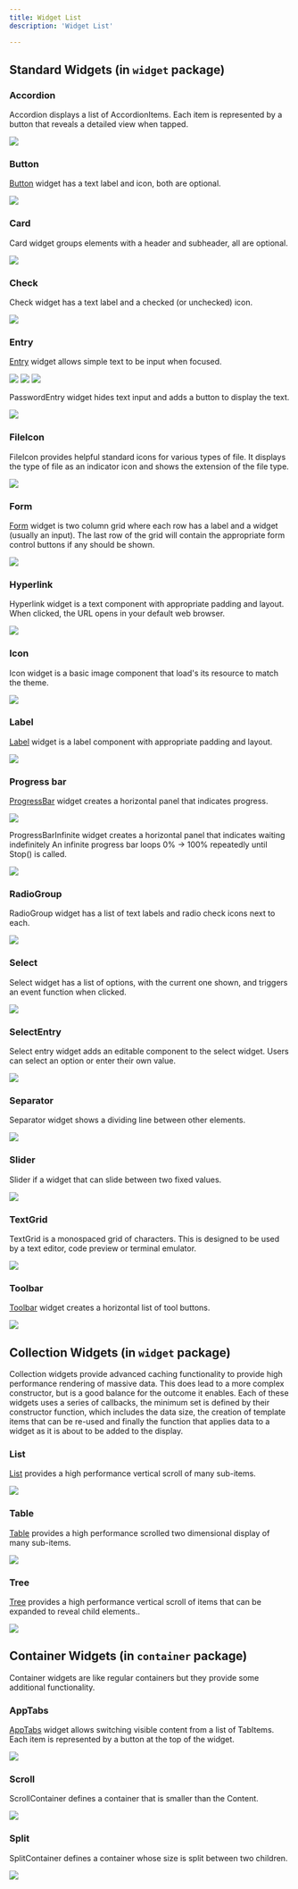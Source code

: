 ```yaml
---
title: Widget List
description: 'Widget List'

---
```


## Standard Widgets (in `widget` package)


### Accordion

Accordion displays a list of AccordionItems. Each item is represented by a button that reveals a detailed view when tapped.

<img class="widget" id="Accordion-widget" src="/images/widgets/accordion-light.png" />

### Button

[Button](/widget/button) widget has a text label and icon, both are optional.

<img class="widget" id="Button-widget" src="/images/widgets/button-light.png" />


### Card

Card widget groups elements with a header and subheader, all are optional.

<img class="widget" id="Card-widget" src="/images/widgets/card-light.png" />

### Check

Check widget has a text label and a checked (or unchecked) icon.

<img class="widget" id="Check-widget" src="/images/widgets/check-light.png" />

### Entry

[Entry](/widget/entry) widget allows simple text to be input when focused.

<img class="widget" id="Entry-widget" src="/images/widgets/entry-light.png" />
<img class="widget" id="Entry-valid-widget" src="/images/widgets/entry-valid-light.png" />
<img class="widget" id="Entry-invalid-widget" src="/images/widgets/entry-invalid-light.png" />

PasswordEntry widget hides text input and adds a button to display the text.

<img class="widget" id="password-widget" src="/images/widgets/password-light.png" />


### FileIcon

FileIcon provides helpful standard icons for various types of file.
It displays the type of file as an indicator icon and shows the extension of the file type.

<img class="widget" id="fileicon-widget" src="/images/widgets/fileicon-light.png" />


### Form

[Form](/widget/form) widget is two column grid where each row has a label and a widget (usually an input). The last row of the grid will contain the appropriate form control buttons if any should be shown.

<img class="widget" id="form-widget" src="/images/widgets/form-light.png" />


### Hyperlink

Hyperlink widget is a text component with appropriate padding and layout. When clicked, the URL opens in your default web browser.

<img class="widget" id="hyperlink-widget" src="/images/widgets/hyperlink-light.png" />

### Icon

Icon widget is a basic image component that load's its resource to match the theme.

<img class="widget" id="icon-widget" src="/images/widgets/icon-light.png" />


### Label

[Label](/widget/label) widget is a label component with appropriate padding and layout.

<img class="widget" id="label-widget" src="/images/widgets/label-light.png" />


### Progress bar

[ProgressBar](/widget/progressbar) widget creates a horizontal panel that indicates progress.

<img class="widget" id="progress-widget" src="/images/widgets/progress-light.png" />


ProgressBarInfinite widget creates a horizontal panel that indicates waiting indefinitely An infinite progress bar loops 0% -> 100% repeatedly until Stop() is called.

<img class="widget" id="progressinf-widget" src="/images/widgets/progressinf-light.png" />


### RadioGroup

RadioGroup widget has a list of text labels and radio check icons next to each.

<img class="widget" id="radiogroup-widget" src="/images/widgets/radiogroup-light.png" />


### Select

Select widget has a list of options, with the current one shown, and triggers an event function when clicked.

<img class="widget" id="select-widget" src="/images/widgets/select-light.png" />


### SelectEntry

Select entry widget adds an editable component to the select widget.
Users can select an option or enter their own value.

<img class="widget" id="selectentry-widget" src="/images/widgets/selectentry-light.png" />

### Separator

Separator widget shows a dividing line between other elements.

<img class="widget" id="separator-widget" src="/images/widgets/separator-light.png" />


### Slider

Slider if a widget that can slide between two fixed values.

<img class="widget" id="slider-widget" src="/images/widgets/slider-light.png" />


### TextGrid

TextGrid is a monospaced grid of characters. This is designed to be used by a text editor, code preview or terminal emulator.

<img class="widget" id="textgrid-widget" src="/images/widgets/textgrid-light.png" />


### Toolbar

[Toolbar](/widget/toolbar) widget creates a horizontal list of tool buttons.

<img class="widget" id="toolbar-widget" src="/images/widgets/toolbar-light.png" />



## Collection Widgets (in `widget` package)

Collection widgets provide advanced caching functionality to provide high performance rendering of massive data. This does lead to a more complex constructor,
but is a good balance for the outcome it enables.
Each of these widgets uses a series of callbacks, the minimum set is defined by their constructor function, which includes the data size, the creation of template items that can be re-used and finally the function that applies data to a widget as it is about to be added to the display.

### List

[List](/collection/list) provides a high performance vertical scroll of many sub-items.

<img class="widget" id="list-widget" src="/images/widgets/list-light.png" />

### Table

[Table](/collection/table) provides a high performance scrolled two dimensional display of many sub-items.

<img class="widget" id="table-widget" src="/images/widgets/table-light.png" />

### Tree

[Tree](/collection/tree) provides a high performance vertical scroll of items that can be expanded to reveal child elements..

<img class="widget" id="tree-widget" src="/images/widgets/tree-light.png" />


## Container Widgets (in `container` package)

Container widgets are like regular containers but they provide some additional functionality.

### AppTabs

[AppTabs](/container/apptabs) widget allows switching visible content from a list of TabItems. Each item is represented by a button at the top of the widget.

<img class="widget" id="apptabs-widget" src="/images/widgets/apptabs-light.png" />

### Scroll

ScrollContainer defines a container that is smaller than the Content.

<img class="widget" id="scroll-widget" src="/images/widgets/scroll-light.png" />

### Split

SplitContainer defines a container whose size is split between two children.

<img class="widget" id="split-widget" src="/images/widgets/split-light.png" />
